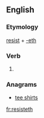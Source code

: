 ==English==

===Etymology===
[[resist]] + [[-eth]]

===Verb===
{{en-verb form}}

# {{archaic third-person singular of|resist}}

===Anagrams===
* [[tee shirts#English|tee shirts]]

[[fr:resisteth]]
